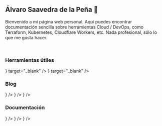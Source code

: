 
## Álvaro Saavedra de la Peña 🚀

Bienvenido a mi página web personal. Aquí puedes encontrar documentación sencilla sobre herramientas Cloud / DevOps, como Terraform, Kubernetes, Cloudflare Workers, etc. Nada profesional, sólo lo que me gusta hacer.

<br />

### Herramientas útiles

<Cards>
  <Cards.Card
    title="Obtener mi IP pública"
    href="https://ip.alvarosaavedra.es"
    icon={<svg  xmlns="http://www.w3.org/2000/svg"  width="24"  height="24"  viewBox="0 0 24 24"  fill="none"  stroke="currentColor"  stroke-width="2"  stroke-linecap="round"  stroke-linejoin="round"  class="icon icon-tabler icons-tabler-outline icon-tabler-network"><path stroke="none" d="M0 0h24v24H0z" fill="none"/><path d="M6 9a6 6 0 1 0 12 0a6 6 0 0 0 -12 0" /><path d="M12 3c1.333 .333 2 2.333 2 6s-.667 5.667 -2 6" /><path d="M12 3c-1.333 .333 -2 2.333 -2 6s.667 5.667 2 6" /><path d="M6 9h12" /><path d="M3 20h7" /><path d="M14 20h7" /><path d="M10 20a2 2 0 1 0 4 0a2 2 0 0 0 -4 0" /><path d="M12 15v3" /></svg>}
    target="_blank"
  />
  <Cards.Card
    title="Consulta mi CV"
    href="https://alvarosaavedra.cloud"
    icon={<svg  xmlns="http://www.w3.org/2000/svg"  width="24"  height="24"  viewBox="0 0 24 24"  fill="none"  stroke="currentColor"  stroke-width="2"  stroke-linecap="round"  stroke-linejoin="round"  class="icon icon-tabler icons-tabler-outline icon-tabler-link"><path stroke="none" d="M0 0h24v24H0z" fill="none"/><path d="M9 15l6 -6" /><path d="M11 6l.463 -.536a5 5 0 0 1 7.071 7.072l-.534 .464" /><path d="M13 18l-.397 .534a5.068 5.068 0 0 1 -7.127 0a4.972 4.972 0 0 1 0 -7.071l.524 -.463" /></svg>}
    target="_blank"
  />
</Cards>

### Blog

<Cards>
  <Cards.Card
    title="Cloudflare Workers"
    href="/blog/cloudflare-workers"
    icon={<svg  xmlns="http://www.w3.org/2000/svg"  width="24"  height="24"  viewBox="0 0 24 24"  fill="none"  stroke="currentColor"  stroke-width="2"  stroke-linecap="round"  stroke-linejoin="round"  class="icon icon-tabler icons-tabler-outline icon-tabler-book"><path stroke="none" d="M0 0h24v24H0z" fill="none"/><path d="M3 19a9 9 0 0 1 9 0a9 9 0 0 1 9 0" /><path d="M3 6a9 9 0 0 1 9 0a9 9 0 0 1 9 0" /><path d="M3 6l0 13" /><path d="M12 6l0 13" /><path d="M21 6l0 13" /></svg>}
  />
  <Cards.Card
    title="CDN con CloudFront y S3"
    href="/blog/cdn"
    icon={<svg  xmlns="http://www.w3.org/2000/svg"  width="24"  height="24"  viewBox="0 0 24 24"  fill="none"  stroke="currentColor"  stroke-width="2"  stroke-linecap="round"  stroke-linejoin="round"  class="icon icon-tabler icons-tabler-outline icon-tabler-cloud-download"><path stroke="none" d="M0 0h24v24H0z" fill="none"/><path d="M19 18a3.5 3.5 0 0 0 0 -7h-1a5 4.5 0 0 0 -11 -2a4.6 4.4 0 0 0 -2.1 8.4" /><path d="M12 13l0 9" /><path d="M9 19l3 3l3 -3" /></svg>}
  />
  <Cards.Card
    title="Gestión resultados tenis"
    href="/blog/ranking-tenis"
    icon={<svg  xmlns="http://www.w3.org/2000/svg"  width="24"  height="24"  viewBox="0 0 24 24"  fill="none"  stroke="currentColor"  stroke-width="2"  stroke-linecap="round"  stroke-linejoin="round"  class="icon icon-tabler icons-tabler-outline icon-tabler-ball-tennis"><path stroke="none" d="M0 0h24v24H0z" fill="none"/><path d="M12 12m-9 0a9 9 0 1 0 18 0a9 9 0 1 0 -18 0" /><path d="M6 5.3a9 9 0 0 1 0 13.4" /><path d="M18 5.3a9 9 0 0 0 0 13.4" /></svg>}
  />
</Cards>

### Documentación

<Cards>
  <Cards.Card
    title="Terraform"
    href="/docs/terraform"
    icon={<svg  xmlns="http://www.w3.org/2000/svg"  width="24"  height="24"  viewBox="0 0 24 24"  fill="none"  stroke="currentColor"  stroke-width="2"  stroke-linecap="round"  stroke-linejoin="round"  class="icon icon-tabler icons-tabler-outline icon-tabler-brand-terraform"><path stroke="none" d="M0 0h24v24H0z" fill="none"/><path d="M15 15.5l-11.476 -6.216a1 1 0 0 1 -.524 -.88v-4.054a1.35 1.35 0 0 1 2.03 -1.166l9.97 5.816v10.65a1.35 1.35 0 0 1 -2.03 1.166l-3.474 -2.027a1 1 0 0 1 -.496 -.863v-11.926" /><path d="M15 15.5l5.504 -3.21a1 1 0 0 0 .496 -.864v-3.576a1.35 1.35 0 0 0 -2.03 -1.166l-3.97 2.316" /></svg>}
  />
  <Cards.Card
    title="Kubernetes"
    href="/docs/kubernetes"
    icon={<svg  xmlns="http://www.w3.org/2000/svg"  width="24"  height="24"  viewBox="0 0 24 24"  fill="none"  stroke="currentColor"  stroke-width="2"  stroke-linecap="round"  stroke-linejoin="round"  class="icon icon-tabler icons-tabler-outline icon-tabler-package"><path stroke="none" d="M0 0h24v24H0z" fill="none"/><path d="M12 3l8 4.5l0 9l-8 4.5l-8 -4.5l0 -9l8 -4.5" /><path d="M12 12l8 -4.5" /><path d="M12 12l0 9" /><path d="M12 12l-8 -4.5" /><path d="M16 5.25l-8 4.5" /></svg>}
  />
  <Cards.Card
    title="Git"
    href="/docs/git"
    icon={<svg  xmlns="http://www.w3.org/2000/svg"  width="24"  height="24"  viewBox="0 0 24 24"  fill="none"  stroke="currentColor"  stroke-width="2"  stroke-linecap="round"  stroke-linejoin="round"  class="icon icon-tabler icons-tabler-outline icon-tabler-brand-git"><path stroke="none" d="M0 0h24v24H0z" fill="none"/><path d="M16 12m-1 0a1 1 0 1 0 2 0a1 1 0 1 0 -2 0" /><path d="M12 8m-1 0a1 1 0 1 0 2 0a1 1 0 1 0 -2 0" /><path d="M12 16m-1 0a1 1 0 1 0 2 0a1 1 0 1 0 -2 0" /><path d="M12 15v-6" /><path d="M15 11l-2 -2" /><path d="M11 7l-1.9 -1.9" /><path d="M13.446 2.6l7.955 7.954a2.045 2.045 0 0 1 0 2.892l-7.955 7.955a2.045 2.045 0 0 1 -2.892 0l-7.955 -7.955a2.045 2.045 0 0 1 0 -2.892l7.955 -7.955a2.045 2.045 0 0 1 2.892 0z" /></svg>}
  />
</Cards>